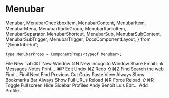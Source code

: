 # Menubar

  Menubar,
  MenubarCheckboxItem,
  MenubarContent,
  MenubarItem,
  MenubarMenu,
  MenubarRadioGroup,
  MenubarRadioItem,
  MenubarSeparator,
  MenubarShortcut,
  MenubarSub,
  MenubarSubContent,
  MenubarSubTrigger,
  MenubarTrigger,
  DocsComponentLayout,
} from "@noirtribe/ui";

```tsx
type MenubarProps = ComponentProps<typeof Menubar>;
```

<div className="pb-24">
  <DocsComponentLayout
    propInfo={[
      {
        name: "className",
        type: "string",
        defaultValue: "undefined",
        description: "The CSS class name for styling the button.",
      },
    ]}
  >
    <Menubar>
      <MenubarMenu>
        <MenubarTrigger>File</MenubarTrigger>
        <MenubarContent className="bg-secondary">
          <MenubarItem>
            New Tab <MenubarShortcut>⌘T</MenubarShortcut>
          </MenubarItem>
          <MenubarItem>
            New Window <MenubarShortcut>⌘N</MenubarShortcut>
          </MenubarItem>
          <MenubarItem disabled>New Incognito Window</MenubarItem>
          <MenubarSeparator />
          <MenubarSub>
            <MenubarSubTrigger>Share</MenubarSubTrigger>
            <MenubarSubContent>
              <MenubarItem>Email link</MenubarItem>
              <MenubarItem>Messages</MenubarItem>
              <MenubarItem>Notes</MenubarItem>
            </MenubarSubContent>
          </MenubarSub>
          <MenubarSeparator />
          <MenubarItem>
            Print... <MenubarShortcut>⌘P</MenubarShortcut>
          </MenubarItem>
        </MenubarContent>
      </MenubarMenu>
      <MenubarMenu>
        <MenubarTrigger>Edit</MenubarTrigger>
        <MenubarContent className="bg-secondary">
          <MenubarItem>
            Undo <MenubarShortcut>⌘Z</MenubarShortcut>
          </MenubarItem>
          <MenubarItem>
            Redo <MenubarShortcut>⇧⌘Z</MenubarShortcut>
          </MenubarItem>
          <MenubarSeparator />
          <MenubarSub>
            <MenubarSubTrigger>Find</MenubarSubTrigger>
            <MenubarSubContent>
              <MenubarItem>Search the web</MenubarItem>
              <MenubarSeparator />
              <MenubarItem>Find...</MenubarItem>
              <MenubarItem>Find Next</MenubarItem>
              <MenubarItem>Find Previous</MenubarItem>
            </MenubarSubContent>
          </MenubarSub>
          <MenubarSeparator />
          <MenubarItem>Cut</MenubarItem>
          <MenubarItem>Copy</MenubarItem>
          <MenubarItem>Paste</MenubarItem>
        </MenubarContent>
      </MenubarMenu>
      <MenubarMenu>
        <MenubarTrigger>View</MenubarTrigger>
        <MenubarContent className="bg-secondary">
          <MenubarCheckboxItem>Always Show Bookmarks Bar</MenubarCheckboxItem>
          <MenubarCheckboxItem checked>
            Always Show Full URLs
          </MenubarCheckboxItem>
          <MenubarSeparator />
          <MenubarItem inset>
            Reload <MenubarShortcut>⌘R</MenubarShortcut>
          </MenubarItem>
          <MenubarItem disabled inset>
            Force Reload <MenubarShortcut>⇧⌘R</MenubarShortcut>
          </MenubarItem>
          <MenubarSeparator />
          <MenubarItem inset>Toggle Fullscreen</MenubarItem>
          <MenubarSeparator />
          <MenubarItem inset>Hide Sidebar</MenubarItem>
        </MenubarContent>
      </MenubarMenu>
      <MenubarMenu>
        <MenubarTrigger>Profiles</MenubarTrigger>
        <MenubarContent className="bg-secondary">
          <MenubarRadioGroup value="benoit">
            <MenubarRadioItem value="andy">Andy</MenubarRadioItem>
            <MenubarRadioItem value="benoit">Benoit</MenubarRadioItem>
            <MenubarRadioItem value="Luis">Luis</MenubarRadioItem>
          </MenubarRadioGroup>
          <MenubarSeparator />
          <MenubarItem inset>Edit...</MenubarItem>
          <MenubarSeparator />
          <MenubarItem inset>Add Profile...</MenubarItem>
        </MenubarContent>
      </MenubarMenu>
    </Menubar>
  </DocsComponentLayout>
</div>

